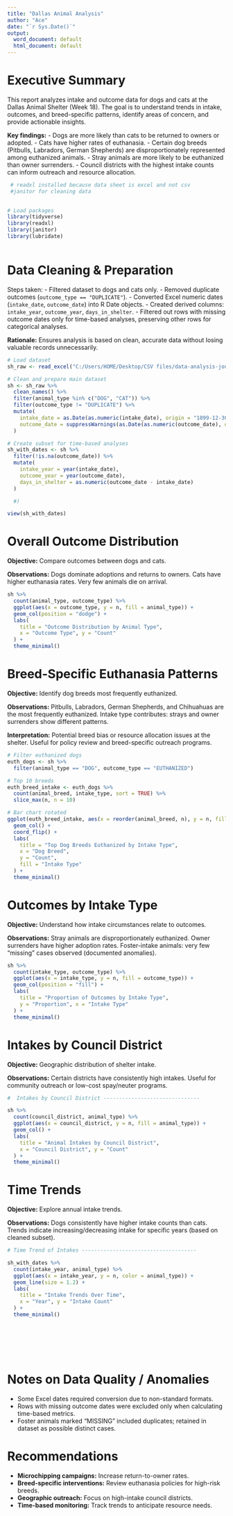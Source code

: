 ```yaml
---
title: "Dallas Animal Analysis"
author: "Ace"
date: "`r Sys.Date()`"
output:
  word_document: default
  html_document: default
---
```


# Executive Summary

This report analyzes intake and outcome data for dogs and cats at the Dallas Animal Shelter (Week 18). The goal is to understand trends in intake, outcomes, and breed-specific patterns, identify areas of concern, and provide actionable insights.

**Key findings:**
- Dogs are more likely than cats to be returned to owners or adopted.
- Cats have higher rates of euthanasia.
- Certain dog breeds (Pitbulls, Labradors, German Shepherds) are disproportionately represented among euthanized animals.
- Stray animals are more likely to be euthanized than owner surrenders.
- Council districts with the highest intake counts can inform outreach and resource allocation.



```r

 # readxl installed because data sheet is excel and not csv
 #janitor for cleaning data
 

# Load packages
library(tidyverse)
library(readxl)
library(janitor)
library(lubridate)



```
# Data Cleaning & Preparation

Steps taken:
- Filtered dataset to dogs and cats only.
- Removed duplicate outcomes (`outcome_type == "DUPLICATE"`).
- Converted Excel numeric dates (`intake_date`, `outcome_date`) into R Date objects.
- Created derived columns: `intake_year`, `outcome_year`, `days_in_shelter`.
- Filtered out rows with missing outcome dates only for time-based analyses, preserving other rows for categorical analyses.

**Rationale:** Ensures analysis is based on clean, accurate data without losing valuable records unnecessarily.


```r
 
# Load dataset
sh_raw <- read_excel("C:/Users/HOME/Desktop/CSV files/data-analysis-journey/Dallas_Animals/week18_dallas_animals.xlsx", sheet = "simple")

# Clean and prepare main dataset
sh <- sh_raw %>%
  clean_names() %>%
  filter(animal_type %in% c("DOG", "CAT")) %>%
  filter(outcome_type != "DUPLICATE") %>%
  mutate(
    intake_date = as.Date(as.numeric(intake_date), origin = "1899-12-30"),
    outcome_date = suppressWarnings(as.Date(as.numeric(outcome_date), origin = "1899-12-30"))
  )

# Create subset for time-based analyses
sh_with_dates <- sh %>%
  filter(!is.na(outcome_date)) %>%
  mutate(
    intake_year = year(intake_date),
    outcome_year = year(outcome_date),
    days_in_shelter = as.numeric(outcome_date - intake_date)
  )

  #)

view(sh_with_dates)  

```

# Overall Outcome Distribution

**Objective:** Compare outcomes between dogs and cats.

**Observations:** Dogs dominate adoptions and returns to owners. Cats have higher euthanasia rates. Very few animals die on arrival.





```r

sh %>%
  count(animal_type, outcome_type) %>%
  ggplot(aes(x = outcome_type, y = n, fill = animal_type)) +
  geom_col(position = "dodge") +
  labs(
    title = "Outcome Distribution by Animal Type",
    x = "Outcome Type", y = "Count"
  ) +
  theme_minimal()

``` 

# Breed-Specific Euthanasia Patterns

**Objective:** Identify dog breeds most frequently euthanized.

**Observations:** Pitbulls, Labradors, German Shepherds, and Chihuahuas are the most frequently euthanized. Intake type contributes: strays and owner surrenders show different patterns.

**Interpretation:** Potential breed bias or resource allocation issues at the shelter. Useful for policy review and breed-specific outreach programs.

 
 
 
```r
 
# Filter euthanized dogs
euth_dogs <- sh %>%
  filter(animal_type == "DOG", outcome_type == "EUTHANIZED")

# Top 10 breeds
euth_breed_intake <- euth_dogs %>%
  count(animal_breed, intake_type, sort = TRUE) %>%
  slice_max(n, n = 10)

# Bar chart rotated
ggplot(euth_breed_intake, aes(x = reorder(animal_breed, n), y = n, fill = intake_type)) +
  geom_col() +
  coord_flip() +
  labs(
    title = "Top Dog Breeds Euthanized by Intake Type",
    x = "Dog Breed",
    y = "Count",
    fill = "Intake Type"
  ) +
  theme_minimal()


```
# Outcomes by Intake Type

**Objective:** Understand how intake circumstances relate to outcomes.

**Observations:** Stray animals are disproportionately euthanized. Owner surrenders have higher adoption rates. Foster-intake animals: very few “missing” cases observed (documented anomalies).




```r

sh %>%
  count(intake_type, outcome_type) %>%
  ggplot(aes(x = intake_type, y = n, fill = outcome_type)) +
  geom_col(position = "fill") +
  labs(
    title = "Proportion of Outcomes by Intake Type",
    y = "Proportion", x = "Intake Type"
  ) +
  theme_minimal()

```

# Intakes by Council District

**Objective:** Geographic distribution of shelter intake.

**Observations:** Certain districts have consistently high intakes. Useful for community outreach or low-cost spay/neuter programs.






```r
#  Intakes by Council District -------------------------------

sh %>%
  count(council_district, animal_type) %>%
  ggplot(aes(x = council_district, y = n, fill = animal_type)) +
  geom_col() +
  labs(
    title = "Animal Intakes by Council District",
    x = "Council District", y = "Count"
  ) +
  theme_minimal()

```

# Time Trends

**Objective:** Explore annual intake trends.

**Observations:** Dogs consistently have higher intake counts than cats. Trends indicate increasing/decreasing intake for specific years (based on cleaned subset).







```r

# Time Trend of Intakes -------------------------------------

sh_with_dates %>%
  count(intake_year, animal_type) %>%
  ggplot(aes(x = intake_year, y = n, color = animal_type)) +
  geom_line(size = 1.2) +
  labs(
    title = "Intake Trends Over Time",
    x = "Year", y = "Intake Count"
  ) +
  theme_minimal()





 
```
# Notes on Data Quality / Anomalies

- Some Excel dates required conversion due to non-standard formats.
- Rows with missing outcome dates were excluded only when calculating time-based metrics.
- Foster animals marked “MISSING” included duplicates; retained in dataset as possible distinct cases.




# Recommendations

- **Microchipping campaigns:** Increase return-to-owner rates.
- **Breed-specific interventions:** Review euthanasia policies for high-risk breeds.
- **Geographic outreach:** Focus on high-intake council districts.
- **Time-based monitoring:** Track trends to anticipate resource needs.


